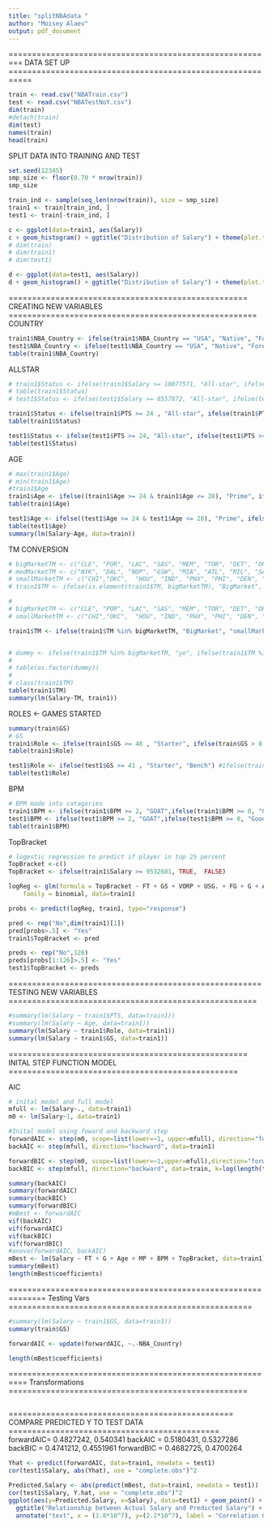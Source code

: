 ---
title: "splitNBAdata "
author: "Moisey Alaev"
output: pdf_document
---

========================================================= DATA SET UP ===========================================================
```{r}
train <- read.csv("NBATrain.csv")
test <- read.csv("NBATestNoY.csv")
dim(train)
#detach(train)
dim(test)
names(train)
head(train)
```

SPLIT DATA INTO TRAINING AND TEST
```{r}
set.seed(12345)
smp_size <- floor(0.70 * nrow(train))
smp_size

train_ind <- sample(seq_len(nrow(train)), size = smp_size)
train1 <- train[train_ind, ]
test1 <- train[-train_ind, ]
```

```{r}
c <- ggplot(data=train1, aes(Salary))
c + geom_histogram() + ggtitle("Distribution of Salary") + theme(plot.title = element_text(hjust = 0.5))
# dim(train)
# dim(train1)
# dim(test1)

d <- ggplot(data=test1, aes(Salary))
d + geom_histogram() + ggtitle("Distribution of Salary") + theme(plot.title = element_text(hjust = 0.5))

```
=================================================== CREATING NEW VARIABLES =====================================================
COUNTRY
```{r}
train1$NBA_Country <- ifelse(train1$NBA_Country == "USA", "Native", "Foreign")
test1$NBA_Country <- ifelse(test1$NBA_Country == "USA", "Native", "Foreign")
table(train1$NBA_Country)
```

ALLSTAR
```{r}
# train1$Status <- ifelse(train1$Salary >= 10077571, "All-star", ifelse(train1$Salary >= 4017759 , "Starter", "Bench"))
# table(train1$Status)
# test1$Status <- ifelse(test1$Salary >= 8557872, "All-star", ifelse(test1$Salary >= 3253242, "Starter", "Bench"))

train1$Status <- ifelse(train1$PTS >= 24 , "All-star", ifelse(train1$PTS >= 19, "Good", "Bad"))
table(train1$Status)

test1$Status <- ifelse(test1$PTS >= 24, "All-star", ifelse(test1$PTS >= 19, "Good", "Bad"))
table(test1$Status)

```

AGE
```{r}
# max(train1$Age)
# min(train1$Age)
#train1$Age
train1$Age <- ifelse((train1$Age >= 24 & train1$Age <= 28), "Prime", ifelse(train1$Age > 28 , "Old", "Young"))
table(train1$Age)

test1$Age <- ifelse((test1$Age >= 24 & test1$Age <= 28), "Prime", ifelse(test1$Age > 28 , "Old", "Young"))
table(test1$Age)
summary(lm(Salary~Age, data=train))
```

TM CONVERSION
```{r}
# bigMarketTM <- c("CLE", "POR", "LAC", "SAS", "MEM", "TOR", "DET", "ORL", "WAS", "CHA")
# medMarketTM <- c("NYK", "DAL", "NOP", "GSW", "MIA", "ATL", "MIL", "SAC", "LAL", "BOS")
# smallMarketTM <- c("CHI","OKC",  "HOU", "IND", "PHX", "PHI", "DEN", "MIN", "BKN",  "UTA")
# train1$TM <- ifelse(is.element(train1$TM, bigMarketTM), "BigMarket", ifelse(train1$TM %in% medMarketTM, "medMarket", "smallMarket"))

# 
# bigMarketTM <- c("CLE", "POR", "LAC", "SAS", "MEM", "TOR", "DET", "ORL", "WAS", "CHA", "NYK", "DAL", "NOP", "GSW", "MIA")
# smallMarketTM <- c("CHI","OKC",  "HOU", "IND", "PHX", "PHI", "DEN", "MIN", "BKN",  "UTA", "ATL", "MIL", "SAC", "LAL", "BOS")

train1$TM <- ifelse(train1$TM %in% bigMarketTM, "BigMarket", "smallMarket")


# dummy <- ifelse(train1$TM %in% bigMarketTM, "yo", ifelse(train1$TM %in% medMarketTM, "medMarket", "smallMarket"))
# 
# table(as.factor(dummy))
# 
# class(train1$TM)
table(train1$TM)
summary(lm(Salary~TM, train1))
```

ROLES <- GAMES STARTED 
```{r}
summary(train$GS)
# GS 
train1$Role <- ifelse(train1$GS >= 48 , "Starter", ifelse(train$GS > 8 , "SecondUp", "Bench"))
table(train1$Role)

test1$Role <- ifelse(test1$GS >= 41 , "Starter", "Bench") #ifelse(train$GS > 10 , "SecondUp"
table(test1$Role)
```

BPM
```{r}
# BPM made into catagories
train1$BPM <- ifelse(train1$BPM >= 2, "GOAT",ifelse(train1$BPM >= 0, "Good", "Meh"))
test1$BPM <- ifelse(test1$BPM >= 2, "GOAT",ifelse(test1$BPM >= 0, "Good", "Meh"))
table(train1$BPM)
```

TopBracket
```{r}
# logestic regression to predict if player in top 25 percent
TopBracket <-c()
TopBracket <- ifelse(train1$Salary >= 9532681, TRUE,  FALSE)

logReg <- glm(formula = TopBracket ~ FT + GS + VORP + USG. + FG + G + Age + MP + T.Div + Pos + BPM,
    family = binomial, data=train1)

probs <- predict(logReg, train1, type="response")

pred <- rep("No",dim(train1)[1])
pred[probs>.5] <- "Yes"
train1$TopBracket <- pred

preds <- rep("No",126)
preds[probs[1:126]>.5] <- "Yes"
test1$TopBracket <- preds
```

====================================================== TESTING NEW VARIABLES =====================================================

```{r}
#summary(lm(Salary ~ train1$PTS, data=train1))
#summary(lm(Salary ~ Age, data=train1))
summary(lm(Salary ~ train1$Role, data=train1))
summary(lm(Salary ~ train1$GS, data=train1))
```

=================================================== INITAL STEP FUNCTION MODEL =================================================

AIC
```{r}
# inital model and full model
mfull <- lm(Salary~., data=train1)
m0 <- lm(Salary~1, data=train1)

#Inital model using foward and backward step
forwardAIC <- step(m0, scope=list(lower=~1, upper=mfull), direction="forward", data=train1)
backAIC <- step(mfull, direction="backward", data=train1)

forwardBIC <- step(m0, scope=list(lower=~1,upper=mfull),direction="forward", data=train, k = log(length(train1[,1])))
backBIC <- step(mfull, direction="backward", data=train, k=log(length(train1[,1])))
```

```{r}
summary(backAIC)
summary(forwardAIC)
summary(backBIC)
summary(forwardBIC)
#mBest <- forwardAIC
vif(backAIC)
vif(forwardAIC)
vif(backBIC)
vif(forwardBIC)
#anova(forwardAIC, backAIC)
mBest <- lm(Salary ~ FT + G + Age + MP + BPM + TopBracket, data=train1)
summary(mBest)
length(mBest$coefficients)
```
============================================================== Testing Vars ====================================================

```{r}
#summary(lm(Salary ~ train1$GS, data=train1))
summary(train$GS)
```


```{r}
forwardAIC <- update(forwardAIC, ~.-NBA_Country)
```

```{r}
length(mBest$coefficients)
```


========================================================== Transformations ===================================================

```{r}

```


================================================ COMPARE PREDICTED Y TO TEST DATA =============================================
forwardAIC= 0.4827242, 0.540341
backAIC = 0.5180431, 0.5327286
backBIC = 0.4741212, 0.4551961
forwardBIC = 0.4682725, 0.4700264
```{r}
Yhat <- predict(forwardAIC, data=train1, newdata = test1)
cor(test1$Salary, abs(Yhat), use = "complete.obs")^2
```
```{r}
Predicted.Salary <- abs(predict(mBest, data=train1, newdata = test1))
cor(test1$Salary, Y.hat, use = "complete.obs")^2
ggplot(aes(y=Predicted.Salary, x=Salary), data=test1) + geom_point() + geom_smooth(method = "lm") +
  ggtitle("Relationship between Actual Salary and Predicted Salary") + theme(plot.title = element_text(hjust = 0.5)) +
  annotate("text", x = (1.8*10^7), y=(2.2*10^7), label = "Correlation Coefficent: 0.527402")
```

